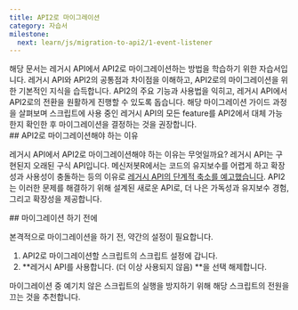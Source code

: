 ```yaml
---
title: API2로 마이그레이션
category: 자습서
milestone:
  next: learn/js/migration-to-api2/1-event-listener
---
```


<Section>
  해당 문서는 레거시 API에서 API2로 마이그레이션하는 방법을 학습하기 위한 자습서입니다. 레거시 API와 API2의 공통점과 차이점을 이해하고, API2로의 마이그레이션을 위한 기본적인 지식을 습득합니다.
  API2의 주요 기능과 사용법을 익히고, 레거시 API에서 API2로의 전환을 원활하게 진행할 수 있도록 돕습니다.

  <Noti type="warning">
    해당 마이그레이션 가이드 과정을 살펴보며 스크립트에 사용 중인 레거시 API의 모든 feature를 API2에서 대체 가능한지 확인한 후 마이그레이션을 결정하는 것을 권장합니다.
  </Noti>
</Section>
<Section>
  ## API2로 마이그레이션해야 하는 이유

  레거시 API에서 API2로 마이그레이션해야 하는 이유는 무엇일까요? 레거시 API는 구현된지 오래된 구식 API입니다. 
  메신저봇R에서는 코드의 유지보수를 어렵게 하고 확장성과 사용성이 충돌하는 등의 이유로 [레거시 API의 단계적 축소를 예고했습니다](https://messengerbotteam.github.io/posts/sunset-legacy-api.html).
  API2는 이러한 문제를 해결하기 위해 설계된 새로운 API로, 더 나은 가독성과 유지보수 경험, 그리고 확장성을 제공합니다.
</Section>
<Section>
  ## 마이그레이션 하기 전에

  본격적으로 마이그레이션을 하기 전, 약간의 설정이 필요합니다.

  1. API2로 마이그레이션할 스크립트의 스크립트 설정에 갑니다.
  2. **레거시 API를 사용합니다. (더 이상 사용되지 않음) **을 선택 해제합니다.

  <Noti type="warning">
    마이그레이션 중 예기치 않은 스크립트의 실행을 방지하기 위해 해당 스크립트의 전원을 끄는 것을 추천합니다.
  </Noti>
</Section>